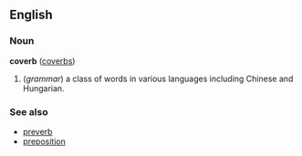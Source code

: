 ==English==
===Noun===
{{wikipedia}}
'''coverb''' ([[coverbs]])

# (''grammar'') a class of words in various languages including Chinese and Hungarian.

===See also===
*[[preverb]]
*[[preposition]]